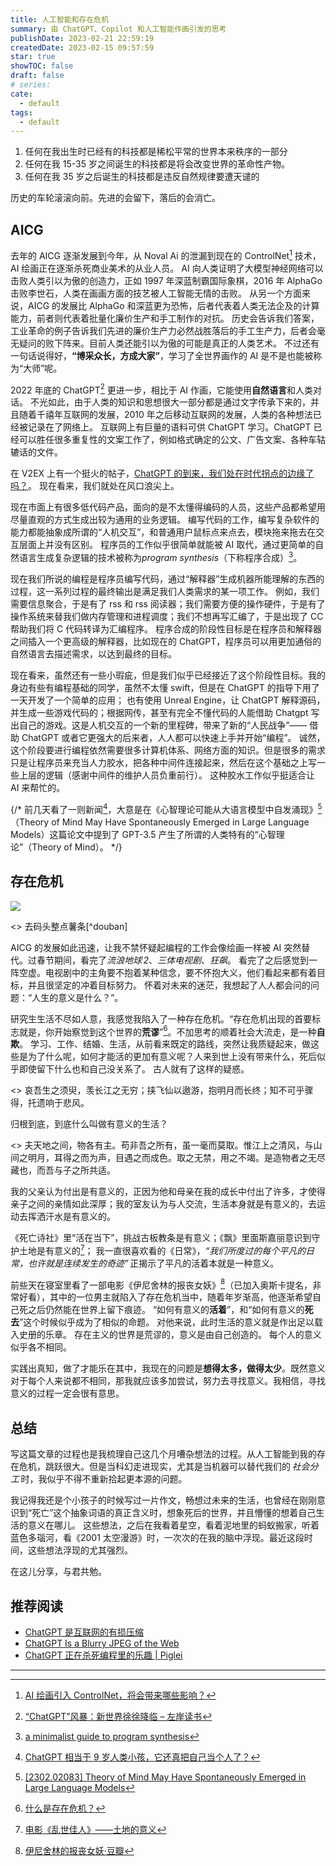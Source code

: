 ```yaml
---
title: 人工智能和存在危机
summary: 由 ChatGPT、Copilot 和人工智能作画引发的思考
publishDate: 2023-02-21 22:59:19
createdDate: 2023-02-15 09:57:59
star: true
showTOC: false
draft: false
# series:
cate:
  - default
tags:
  - default
---
```


<Quote cite="——道格拉斯·亚当斯" normal={true}>
  <ol className="ml-4">
    <li className="list-decimal pl-2">
      任何在我出生时已经有的科技都是稀松平常的世界本来秩序的一部分
    </li>
    <li className="list-decimal pl-2">
      任何在我 15-35 岁之间诞生的科技都是将会改变世界的革命性产物。
    </li>
    <li className="list-decimal pl-2">
      任何在我 35 岁之后诞生的科技都是违反自然规律要遭天谴的
    </li>
  </ol>
</Quote>

历史的车轮滚滚向前。先进的会留下，落后的会消亡。

## AICG

去年的 AICG 逐渐发展到今年，从 Noval Ai 的泄漏到现在的 ControlNet[^controlnet] 技术，AI 绘画正在逐渐杀死商业美术的从业人员。
AI 向人类证明了大模型神经网络可以击败人类引以为傲的创造力，正如 1997 年深蓝制霸国际象棋，2016 年 AlphaGo 击败李世石，人类在画画方面的技艺被人工智能无情的击败。
从另一个方面来说，AICG 的发展比 AlphaGo 和深蓝更为恐怖，后者代表着人类无法企及的计算能力，前者则代表着批量化廉价生产和手工制作的对抗。
历史会告诉我们答案，工业革命的例子告诉我们先进的廉价生产力必然战胜落后的手工生产力，后者会毫无疑问的败下阵来。目前人类还能引以为傲的可能是真正的人类艺术。
不过还有一句话说得好，**“博采众长，方成大家”**，学习了全世界画作的 AI 是不是也能被称为“大师”呢。

[^controlnet]: [AI 绘画引入 ControlNet，将会带来哪些影响？](https://www.zhihu.com/question/584139316)

2022 年底的 ChatGPT[^zread] 更进一步，相比于 AI 作画，它能使用**自然语言**和人类对话。
不光如此，由于人类的知识和思想很大一部分都是通过文字传承下来的，并且随着千禧年互联网的发展，2010 年之后移动互联网的发展，人类的各种想法已经被记录在了网络上。
互联网上有巨量的语料可供 ChatGPT 学习。ChatGPT 已经可以胜任很多重复性的文案工作了，例如格式确定的公文、广告文案、各种车轱辘话的文件。

<Dialog reverse="true">
  我就用ChatGPT应付了不少浪费生命的无聊文件。 AI
  画图也很好玩，输入prompt之后，笔自己画画&thinsp;´ ▽ ` )ﾉ
</Dialog>

在 V2EX 上有一个挺火的帖子，[ChatGPT 的到来，我们处在时代拐点的边缘了吗？](https://www.v2ex.com/t/914122)。
现在看来，我们就处在风口浪尖上。

现在市面上有很多低代码产品，面向的是不太懂得编码的人员，这些产品都希望用尽量直观的方式生成出较为通用的业务逻辑。
编写代码的工作，编写复杂软件的能力都能抽象成所谓的“人机交互”，和普通用户鼠标点来点去，模块拖来拖去在交互层面上并没有区别。
程序员的工作似乎很简单就能被 AI 取代，通过更简单的自然语言生成复杂逻辑的技术被称为*program synthesis*（下称程序合成）[^program_synthesis]。

现在我们所说的编程是程序员编写代码，通过“解释器”生成机器所能理解的东西的过程，这一系列过程的最终输出是满足我们人类需求的某一项工作。
例如，我们需要信息聚合，于是有了 rss 和 rss 阅读器；我们需要方便的操作硬件，于是有了操作系统来替我们做内存管理和进程调度；我们不想再写汇编了，于是出现了 CC 帮助我们将 C 代码转译为汇编程序。
程序合成的阶段性目标是在程序员和解释器之间插入一个更高级的解释器，比如现在的 ChatGPT，程序员可以用更加通俗的自然语言去描述需求，以达到最终的目标。

现在看来，虽然还有一些小瑕疵，但是我们似乎已经接近了这个阶段性目标。我的身边有些有编程基础的同学，虽然不太懂 swift，但是在 ChatGPT 的指导下用了一天开发了一个简单的应用；
也有使用 Unreal Engine，让 ChatGPT 解释源码，并生成一些游戏代码的；根据网传，甚至有完全不懂代码的人能借助 Chatgpt 写出自己的游戏。这是人机交互的一个新的里程碑，带来了新的“人民战争”——
借助 ChatGPT 或者它更强大的后来者，人人都可以快速上手并开始“编程”。
诚然，这个阶段要进行编程依然需要很多计算机体系、网络方面的知识。但是很多的需求只是让程序员来充当人力胶水，把各种中间件连接起来，然后在这个基础之上写一些上层的逻辑（感谢中间件的维护人员负重前行）。
这种胶水工作似乎挺适合让 AI 来帮忙的。

{/* 前几天看了一则新闻[^chatgpt]，大意是在《心智理论可能从大语言模型中自发涌现》[^tom]（Theory of Mind May Have Spontaneously Emerged in Large Language Models）这篇论文中提到了 GPT-3.5 产生了所谓的人类特有的“心智理论”（Theory of Mind）。 */}

[^chatgpt]: [ChatGPT 相当于 9 岁人类小孩，它还真把自己当个人了？](https://www.163.com/dy/article/HTNA8CA105118405.html?f=post2020_dy_recommends)
[^zread]: [“ChatGPT”风暴：新世界徐徐降临 – 左岸读书](http://www.zreading.cn/archives/8955.html)
[^program_synthesis]: [a minimalist guide to program synthesis](https://evanthebouncy.github.io/program-synthesis-minimal/what-is-synthesis-cn/)
[^tom]: [[2302.02083] Theory of Mind May Have Spontaneously Emerged in Large Language Models](https://arxiv.org/abs/2302.02083)

## 存在危机

<Dialog>生活的意义是什么呢？</Dialog>
<Dialog reverse="true">整点薯条🍟🍟🍟</Dialog>

![](/image/2023-02-15-10-37-16.png)

<div className="not-prose mt-0 text-center font-sans text-base font-semibold opacity-40">
  <> 去码头整点薯条[^douban] </>
</div>

AICG 的发展如此迅速，让我不禁怀疑起编程的工作会像绘画一样被 AI 突然替代。过春节期间，看完了*流浪地球&thinsp;2*、_三体电视剧_、_狂飙_。
看完了之后感觉到一阵空虚。电视剧中的主角要不抱着某种信念，要不怀抱大义，他们看起来都有着目标，并且很坚定的冲着目标努力。
怀着对未来的迷茫，我想起了人人都会问的问题：“人生的意义是什么？”。

研究生生活不尽如人意，我感觉我陷入了一种存在危机。“存在危机出现的首要标志就是，你开始察觉到这个世界的**荒谬**”[^zhihu]。不加思考的顺着社会大流走，是一种**自欺**。
学习、工作、结婚、生活，从前看来既定的路线，突然让我质疑起来，做这些是为了什么呢，如何才能活的更加有意义呢？人来到世上没有带来什么，死后似乎即使留下什么也和自己没关系了。
古人就有了这样的疑惑。

<Quote cite="——苏轼·《前赤壁赋》" normal={true}>
  <>
    哀吾生之须臾，羡长江之无穷；挟飞仙以遨游，抱明月而长终；知不可乎骤得，托遗响于悲风。
  </>
</Quote>

归根到底，到底什么叫做有意义的生活？

<Quote cite="——苏轼·《前赤壁赋》" normal={true}>
  <>
    夫天地之间，物各有主。苟非吾之所有，虽一毫而莫取。惟江上之清风，与山间之明月，耳得之而为声，目遇之而成色。取之无禁，用之不竭。是造物者之无尽藏也，而吾与子之所共适。
  </>
</Quote>

我的父亲认为付出是有意义的，正因为他和母亲在我的成长中付出了许多，才使得亲子之间的亲情如此深厚；我的室友认为与人交流，生活本身就是有意义的，去运动去挥洒汗水是有意义的。

《死亡诗社》里“活在当下”，挑战古板教条是有意义；《飘》里面斯嘉丽意识到守护土地是有意义的[^gonewithwind]；
我一直很喜欢看的《日常》，_“我们所度过的每个平凡的日常，也许就是连续发生的奇迹”_&thinsp;正揭示了平凡的活着本就是一种意义。

前些天在寝室里看了一部电影《伊尼舍林的报丧女妖》[^banshees]（已加入奥斯卡提名，非常好看），其中的一位男主就陷入了存在危机当中，随着年岁渐高，他逐渐希望自己死之后仍然能在世界上留下痕迹。
“如何有意义的**活着**”，和“如何有意义的**死去**”这个时候似乎成为了相似的命题。
对他来说，此时生活的意义就是作出足以载入史册的乐章。
存在主义的世界是荒谬的，意义是由自己创造的。
每个人的意义似乎各不相同。

[^gonewithwind]: [电影《乱世佳人》——土地的意义](https://zhuanlan.zhihu.com/p/26076355)

实践出真知，做了才能乐在其中，我现在的问题是**想得太多，做得太少**。既然意义对于每个人来说都不相同，那我就应该多加尝试，努力去寻找意义。我相信，寻找意义的过程一定会很有意思。

## 总结

写这篇文章的过程也是我梳理自己这几个月嘈杂想法的过程。从人工智能到我的存在危机，跳跃很大。但是当科幻走进现实，尤其是当机器可以替代我们的&thinsp;_社会分工_&thinsp;时，我似乎不得不重新拾起更本源的问题。

我记得我还是个小孩子的时候写过一片作文，畅想过未来的生活，也曾经在刚刚意识到“死亡”这个抽象词语的真正含义时，想象死后的世界，并且懵懂的想着自己生活的意义在哪儿。
这些想法，之后在我看着星空，看着泥地里的蚂蚁搬家，听着蓝色多瑙河，看《2001 太空漫游》时，一次次的在我的脑中浮现。最近这段时间，这些想法浮现的尤其强烈。

在这儿分享，与君共勉。

[^banshees]: [伊尼舍林的报丧女妖·豆瓣](https://movie.douban.com/subject/34969348/)
[^zhihu]: [什么是存在危机？](https://www.zhihu.com/question/26613228)
[^douban]: [去码头整点薯条](https://www.douban.com/photos/photo/2873219623/)

## 推荐阅读

- [ChatGPT 是互联网的有损压缩](https://zhuanlan.zhihu.com/p/605507000)
- [ChatGPT Is a Blurry JPEG of the Web](https://www.newyorker.com/tech/annals-of-technology/chatgpt-is-a-blurry-jpeg-of-the-web)
- [ChatGPT 正在杀死编程里的乐趣 | Piglei](https://www.piglei.com/articles/chatgpt-and-how-we-programming/)

---

[^origin]: https://falseknees.com/319.html
